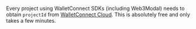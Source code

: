 Every project using WalletConnect SDKs (including Web3Modal) needs to obtain `projectId` from [WalletConnect Cloud](https://cloud.walletconnect.com/).
This is absolutely free and only takes a few minutes.
